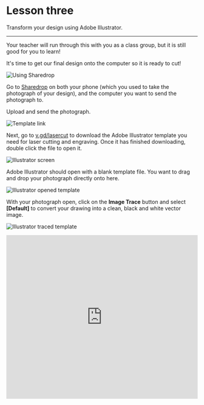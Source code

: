 
# Lesson three

Transform your design using Adobe Illustrator.

***


<Callout type="warning" emoji="⚠️">
  Your teacher will run through this with you as a class group, but it is still good for you to learn!
</Callout>

It's time to get our final design onto the computer so it is ready to cut!

![Using Sharedrop](https://media.tewahi.com/l31.png)

Go to [Sharedrop](https://sharedrop.io) on both your phone (which you used to take the photograph of your design), and the computer you want to send the photograph to.

Upload and send the photograph.

![Template link](https://media.tewahi.com/l32.png)

Next, go to [v.gd/lasercut](https://media.tewahi.com/template.ai) to download the Adobe Illustrator template you need for laser cutting and engraving. Once it has finished downloading, double click the file to open it.

![Illustrator screen](https://media.tewahi.com/l33.png)

Adobe Illustrator should open with a blank template file. You want to drag and drop your photograph directly onto here.

![Illustrator opened template](https://media.tewahi.com/l34.png)

With your photograph open, click on the **Image Trace** button and select **[Default]** to convert your drawing into a clean, black and white vector image.

![Illustrator traced template](https://media.tewahi.com/l35.png)

<Bleed>
  <iframe
    width="100%"
    height="430"
    src="https://www.youtube.com/embed/vs4TMsaB5ic"
    frameborder="0"
    allow="accelerometer; autoplay; clipboard-write; encrypted-media; gyroscope; picture-in-picture"
    allowfullscreen
  />
</Bleed>

When your image has been traced, there will be an option to **Expand** and then **Ungroup** your design, so that you can edit out the Fill of your drawing and change the outline to a thin red stroke. Red signals to the laser cutter that you want to Cut, while Black signals that you want to Engrave. Make sure your outline is set to **0.001 px**.

![Illustrator final output](https://media.tewahi.com/l36.png)
